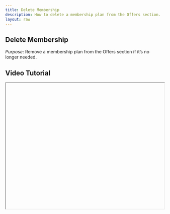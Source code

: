 ```yaml
---
title: Delete Membership
description: How to delete a membership plan from the Offers section.
layout: raw
---
```



<div className="mdx-content">

## Delete Membership

 

*Purpose*: Remove a membership plan from the Offers section if it’s no longer needed.

## Video Tutorial



<iframe
  width="100%"
  height="400"
  title="Delete Membership Tutorial"
  allowFullScreen
  className="rounded-lg"
/>

---

## Steps:



❶ **Navigate to Offers > Membership**  
Open the **Offers** section and click on **Membership**.

❷ **Click the 3-dot menu**  
Next to the membership you wish to delete, click the **3-dot menu** and select **Delete**.  
- You can also find this option from the membership details view.

❸ **Confirm the deletion**  
A confirmation dialog will appear. Confirm the action to permanently remove the membership.

---

**Tip for First-Time Users**:  
Be cautious before deleting, as this action cannot be undone.

<div className="space-y-4 mt-6">

<div className="my-10 border-t border-gray-200" />

## More questions about this


</div>
<div className="space-y-4 mt-6">
  <details className="bg-white rounded-md p-4 border border-gray-300">
  <summary
    className="font-medium text-base text-gray-900"
    style={{
      backgroundColor: 'transparent',
      outline: 'none',
      cursor: 'pointer',
      userSelect: 'none',
      listStyle: 'none',
    }}
  >Can I recover a deleted membership?</summary>
   <p className="mt-2 text-sm text-gray-700">
      No, once deleted, a membership cannot be recovered.
    </p>
  </details>

  <details className="bg-white rounded-md p-4 border border-gray-300">
  <summary
    className="font-medium text-base text-gray-900"
    style={{
      backgroundColor: 'transparent',
      outline: 'none',
      cursor: 'pointer',
      userSelect: 'none',
      listStyle: 'none',
    }}
  >What happens to members of a deleted plan?</summary>
    <p className="mt-2 text-sm text-gray-700">
      They retain access as long as their subscription is active, but the plan will no longer be available for new sign-ups.
    </p>
  </details>
</div>
</div>

---

<div className="space-y-4 mt-6">

<div className="my-10 border-t border-gray-200" />

<div className="mdx-content mt-10">

Was this article helpful?

<div style={{ display: 'flex', gap: '1rem' }}>
  <button style={{ padding: '0.5rem', borderRadius: '9999px', backgroundColor: '#f0f0f0' }}>
    👍
  </button>
  <button style={{ padding: '0.5rem', borderRadius: '9999px', backgroundColor: '#f0f0f0' }}>
    👎
  </button>
</div>
</div>

---
</div>
